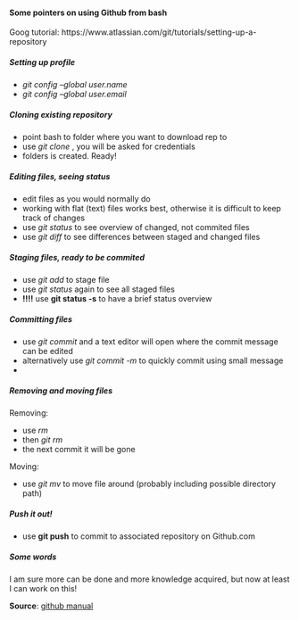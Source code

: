 #### Some pointers on using Github from bash

Goog tutorial: https://www.atlassian.com/git/tutorials/setting-up-a-repository

##### Setting up profile

* *git config --global user.name  <my name>*
* *git config --global user.email <email adres>*


##### Cloning existing repository

* point bash to folder where you want to download rep to
* use *git clone <rep url>*, you will be asked for credentials
* folders is created. Ready!


##### Editing files, seeing status

* edit files as you would normally do
* working with flat (text) files works best, otherwise it is difficult to keep track of changes
* use *git status* to see overview of changed, not commited files
* use *git diff <filename>* to see differences between staged and changed files


##### Staging files, ready to be commited

* use *git add <filename>* to stage file
* use *git status* again to see all staged files
* **!!!!** use **git status -s** to have a brief status overview

 
##### Committing files

* use *git commit* and a text editor will open where the commit message can be edited
* alternatively use *git commit -m <message>* to quickly commit using small message
* 


##### Removing and moving files

Removing:

* use *rm <filename>*
* then *git rm <filename>*
* the next commit it will be gone

Moving:

* use *git mv <old_file> <new_file>* to move file around (probably including possible directory path)


##### Push it out!

* use **git push** to commit to associated repository on Github.com
 

##### Some words

I am sure more can be done and more knowledge acquired, but now at least I can work on this!


**Source**: [github manual](http://git-scm.com/book/en/v2/Git-Basics-Getting-a-Git-Repository)
